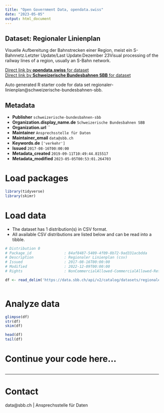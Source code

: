 ```yaml
---
title: "Open Government Data, opendata.swiss"
date: "2023-05-05"
output: html_document
---
```


## Dataset: Regionaler Linienplan

Visuelle Aufbereitung der Bahnstrecken einer Region, meist ein S-Bahnnetz.Letzter Update/Last Update:Dezember 23Visual processing of the railway lines of a region, usually an S-Bahn network. 

[Direct link by **opendata.swiss** for dataset](https://opendata.swiss/de/dataset/regionaler-linienplan)<br>
[Direct link by **Schweizerische Bundesbahnen SBB** for dataset](https://data.sbb.ch/explore/dataset/regionaler-linienplan/)

Auto generated R starter code for data set regionaler-linienplan@schweizerische-bundesbahnen-sbb.

## Metadata

- **Publisher** `schweizerische-bundesbahnen-sbb`
- **Organization.display_name.de** `Schweizerische Bundesbahnen SBB`
- **Organization.url** ``
- **Maintainer** `Ansprechsstelle für Daten`
- **Maintainer_email** `data@sbb.ch`
- **Keywords.de** `['verkehr']`
- **Issued** `2017-08-16T00:00:00`
- **Metadata_created** `2019-09-11T10:49:44.815517`
- **Metadata_modified** `2023-05-05T00:53:01.264703`


# Load packages

```r

library(tidyverse)
library(skimr)

```

# Load data

-   The dataset has 1 distribution(s) in CSV format.
-   All available CSV distributions are listed below and can be read into a tibble.

```r

# Distribution 0
# Package_id               : 84af8487-5409-4f09-8b72-9ad331acbdda
# Description              : Regionaler Linienplan (csv)
# Issued                   : 2017-08-16T00:00:00
# Modified                 : 2022-12-09T00:00:00
# Rights                   : NonCommercialAllowed-CommercialAllowed-ReferenceRequired

df <- read_delim('https://data.sbb.ch/api/v2/catalog/datasets/regionaler-linienplan/exports/csv')



```

# Analyze data

```r

glimpse(df)
str(df)
skim(df)

head(df)
tail(df)

```

# Continue your code here...

```r

```

------------------------------------------------------------------------

# Contact

data@sbb.ch | Ansprechsstelle für Daten

